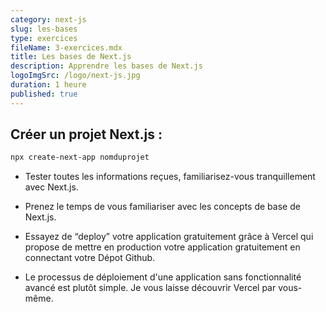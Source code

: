 ```yaml
---
category: next-js
slug: les-bases
type: exercices
fileName: 3-exercices.mdx
title: Les bases de Next.js
description: Apprendre les bases de Next.js
logoImgSrc: /logo/next-js.jpg
duration: 1 heure
published: true
---
```




## Créer un projet Next.js :
```bash
npx create-next-app nomduprojet
```

- Tester toutes les informations reçues, familiarisez-vous tranquillement avec Next.js.


- Prenez le temps de vous familiariser avec les concepts de base de Next.js.


- Essayez de “deploy” votre application gratuitement grâce à Vercel qui propose de mettre en production votre application gratuitement en connectant votre Dépot Github.


- Le processus de déploiement d'une application sans fonctionnalité avancé est plutôt simple. Je vous laisse découvrir Vercel par vous-même.